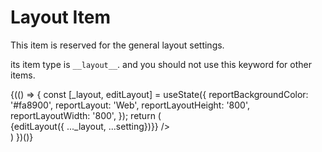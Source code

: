 
<Meta title="Documentation/Items/Reserved Items/Layout" />

# Layout Item

This item is reserved for the general layout settings.

its item type is  `__layout__`. and you should not use this keyword for other items.

<Canvas>
    <BuilderProvider>
      {(() => {
        const [_layout, editLayout] = useState({
          reportBackgroundColor: '#fa8900',
          reportLayout: 'Web',
          reportLayoutHeight: '800',
          reportLayoutWidth: '800',
        });
        return (
          <div  style={{ display: 'block', height: '350px' }}>
            <div className="jfReport">
              <PropProvider settings={_layout}>
                <BuilderProvider isRightPanelOpen>
                  <ReportWrapper>
                    <RightPanel onSettingChange={(id, setting) => {editLayout({ ..._layout, ...setting})}} />
                  </ReportWrapper>
                </BuilderProvider>
              </PropProvider>
            </div>
          </div>
        )
      })()}
    </BuilderProvider>
</Canvas>
